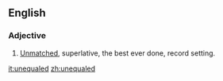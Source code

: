 ==English==

===Adjective===
{{en-adj|-}}

#[[unmatched|Unmatched]], superlative,  the best ever done, record setting.

[[it:unequaled]]
[[zh:unequaled]]